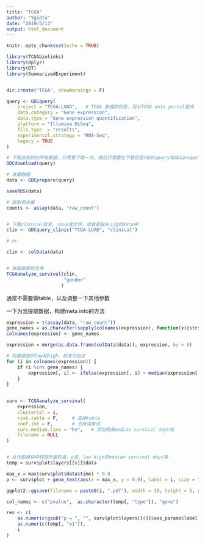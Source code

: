 ```yaml
---
title: "TCGA"
author: "Ygidtu"
date: "2019/5/13"
output: html_document
---
```


```r
knitr::opts_chunk$set(echo = TRUE)

library(TCGAbiolinks)
library(dplyr)
library(DT)
library(SummarizedExperiment)


dir.create("TCGA", showWarnings = F)

query <- GDCquery(
    project = "TCGA-LUAD",   # TCGA 肿瘤的标签，可从TCGA data portal查询
    data.category = "Gene expression",
    data.type = "Gene expression quantification",
    platform = "Illumina HiSeq",
    file.type  = "results",
    experimental.strategy = "RNA-Seq",
    legacy = TRUE
)

# 下载查询到的所有数据，只需要下载一次。随后只需要在下载目录内GDCquery和GDCprepare；或者直接saveRDS，以后加载RDS即可
GDCdownload(query)

# 准备数据
data <- GDCprepare(query)

saveRDS(data)

# 提取表达量
counts <- assay(data, "raw_count")


# 下载clinical信息, save成文件，或者直接从上边的data中
clin <- GDCquery_clinic("TCGA-LUAD", "clinical")

# or

clin <- colData(data)


# 直接做图到文件
TCGAanalyze_survival(clin,
                     "gender"
                    )
```


通常不需要做table，以及调整一下其他参数

一下为我提取数据，构建meta info的方法
```r

expression = t(assay(data, "raw_count"))
gene_names = as.character(sapply(colnames(expression), function(x){strsplit(x, "\\|", perl=T)[[1]][1]}))
colnames(expression) <- gene_names

expression = merge(as.data.frame(colData(data)), expression, by = 0)

# 构建基因的low和high。标准可自定
for (i in colnames(expression)) {
    if (i %in% gene_names) {
        expression[, i] <- ifelse(expression[, i] > median(expression[, i]),'high','low')
    }
}
    

surv <- TCGAanalyze_survival(
    expression, 
    clusterCol = i,
    risk.table = F,     # 去掉table
    conf.int = F,       # 去掉误差线
    surv.median.line = "hv",   # 添加两条median survival days线
    filename = NULL
)


# 从作图模块中提取所需的值，p值，low high的median survival days等
temp = surv$plot$layers[[6]]$data

max_x = max(surv$plot$data$time) * 0.8
p <- surv$plot + geom_text(aes(x = max_x, y = 0.9), label = i, size = 7)

ggplot2::ggsave(filename = paste0(i, ".pdf"), width = 10, height = 5, plot = p, dpi = 600)

col_names <- c("pvalue",  as.character(temp[, "type"]), "gene")

res <- c(
    as.numeric(gsub("p = ", "", surv$plot$layers[[4]]$aes_params$label)),
    as.numeric(temp[, "x1"]),
    i
)
```